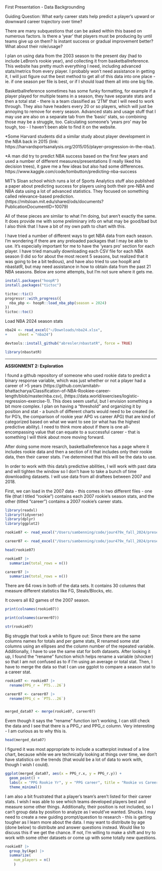 First Presentation - Data Backgrounding

Guiding Question:
What early career stats help predict a player's upward or downward career trajectory over time? 

There are many subquestions that can be asked within this based on numerous factors. Is there a 'year' that players must be producing by until teams give up on them? Is instant success or gradual improvement better? What about their role/usage? 


I plan on using data from the 2003 season to the present day (had to include LeBron's rookie year), and collecting it from basketballreference. This website has pretty much everything I need, including advanced stats/metrics from every player. I probably won't need assistance in getting it, I will just figure out the best method to get all of this data into one place - ie. if one season per file is best, or if I should load them all into one big file. 

Basketballreference sometimes has some funky formatting, for example if a player played for multiple teams in a season, they have separate stats and then a total stat - there is a team classified as '2TM' that I will need to work through. They also have headers every 20 or so players, which will just be annoying to remove for every season. Advanced stats and usage stuff that I may use are also on a separate tab from the 'basic' stats, so combining those may be a struggle, too. Calculating someone's 'years pro' may be tough, too - I haven't been able to find it on the website.


*Some Harvard students did a similar study about player development in the NBA back in 2015 (link: https://harvardsportsanalysis.org/2015/05/player-progression-in-the-nba/). 

*A man did try to predict NBA success based on the first few years and used a number of different measures/presentations (I really liked his decision trees), it gave me a few ideas but also had some differences.  https://www.kaggle.com/code/tombutton/predicting-nba-success

MIT's Sloan school which runs a lot of Sports Analytics stuff also published a paper about predicting success for players using both their pre-NBA and NBA data using a lot of advanced statistics. They focused on something called relevance-based prediction. (https://mitsloan.mit.edu/shared/ods/documents?PublicationDocumentID=10079)

All of these pieces are similar to what I'm doing, but aren't exactly the same. It does provide me with some preliminary info on what may be good/bad but I also think that I have a bit of my own path to chart with this. 

I have tried a number of different ways to get NBA data from each season. I'm wondering if there are any preloaded packages that I may be able to use. It's especially important for me to have the 'years pro' section for each player. I have tried manually downloading each CSV file for each NBA season (I did so for about the most recent 5 seasons, but realized that it was going to be a bit tedious), and have also tried to use hoopR and nbastatR, but may need assistance in how to obtain data from the past 21 NBA seasons. Below are some attempts, but I'm not sure where it gets me. 

```r
install.packages("hoopR")
install.packages("tictoc")
```

```r
tictoc::tic()
progressr::with_progress({
  nba_pbp <- hoopR::load_nba_pbp(season = 2024)
})
tictoc::toc()
```

Load NBA 2024 season stats
```r
nba24 <- read_excel("~/Downloads/nba24.xlsx", 
+     sheet = "nba24")
```


```r
devtools::install_github("abresler/nbastatR", force = TRUE)
```
```r
library(nbastatR)
```




----------- 
**ASSIGNMENT 2: Exploration**

I found a github repository of someone who used rookie data to predict a binary response variable, which was just whether or not a player had a career of >5 years (https://github.com/amitabh-bhattacharya/Classification-of-NBA-Rookiee-career-length/blob/master/nba.csv), (https://data.world/exercises/logistic-regression-exercise-1). This does seem useful, but I envision something a bit more complex. I plan on having a "threshold" and organizing it by position and stat - a bunch of different charts would need to be created (ie. for PG's, the comparison of rookie year APG vs career APG) that are kind of categorized based on what we want to see (or what has the highest predictive ability). I need to think more about if there is one all-encompassing value that can equate to a successful career - that is something I will think about more moving forward. 

After doing some more resarch, basketballreference has a page where it includes rookie data and then a section of it that includes only their rookie data, then their career stats. I've determined that this will be the data to use. 

In order to work with this data's predictive abilities, I will work with past data and will tighten the window so I don't have to take a bunch of time downloading datasets. I will use data from all draftees between 2007 and 2018. 


First, we can load in the 2007 data - this comes in two different files - one file (that I titled "rookie") contains each 2007 rookie's season stats, and the other (titled "career") contains a 2007 rookie's career stats. 




```r
library(readxl)
library(tidyverse)
library(dplyr)
library(ggplot2)

rookie07 <- read_excel("/Users/sambenning/code/jour479x_fall_2024/presentations/2007rookie.xlsx", skip = 1)

career07 <- read_excel("/Users/sambenning/code/jour479x_fall_2024/presentations/2007career.xlsx", skip = 1)
```

```r
head(rookie07)

rookie07 |>
  summarize(total_rows = n())

career07 |>
  summarize(total_rows = n())
```
There are 64 rows in both of the data sets. It contains 30 columns that measure different statistics like FG, Steals/Blocks, etc.

It covers all 82 games of the 2007 season. 

```r

print(colnames(rookie07))

print(colnames(career07))

str(rookie07)
```

Big struggle that took a while to figure out: Since there are the same columns names for totals and per game stats, R renamed some stat columns using an ellipses and the column number of the repeated variable. Additionally, I have to use the same stat for both datasets. After looking it up, I found the "rename" function which helps rename a variable (shocker) so that I am not confused as to if I'm using an average or total stat. Then, I have to merge the data so that I can use ggplot to compare a season stat to a career stat. 
```r
rookie07 <- rookie07 |>
  rename(PPG_r = `PTS...26`) 

career07 <- career07 |>
  rename(PPG_c = `PTS...26`) 


merged_data07 <- merge(rookie07, career07)

```
Evem though it says the "rename" function isn't working, I can still check the data and I see that there is a PPG_r and PPG_c column. Very interesting - I am curious as to why this is. 
```r
head(merged_data07)
```


I figured it was most appropriate to include a scatterplot instead of a line chart, because while we are technically looking at things over time, we don't have statistics on the trends (that would be a lot of data to work with, though I wish I could). 
```r
ggplot(merged_data07, aes(x = PPG_r.x, y = PPG_r.y)) +
  geom_point() +
  labs(x = "PPG Rookie Yr", y = "PPG career", title = "Rookie vs Career Games Played") +
  theme_minimal()

```

I am also a bit frustrated that a player's team's aren't listed for their career stats. I wish I was able to see which teams developed players best and measure some other things. Additionally, their position is not included, so I can't group data by position to analyze as I would've wanted. Shucks. I may need to create a new guiding prompt/question to research - this is getting tougher as I learn more about the data. I may want to distribute by age (done below) to distribute and answer questions instead. Would like to discuss this if we get the chance. If not, I'm willing to make a shift and try to work with some other datasets or come up with some totally new questions. 

```r
rookie07 |>
  group_by(Age) |>
  summarize(
    num_players = n()
    )
```